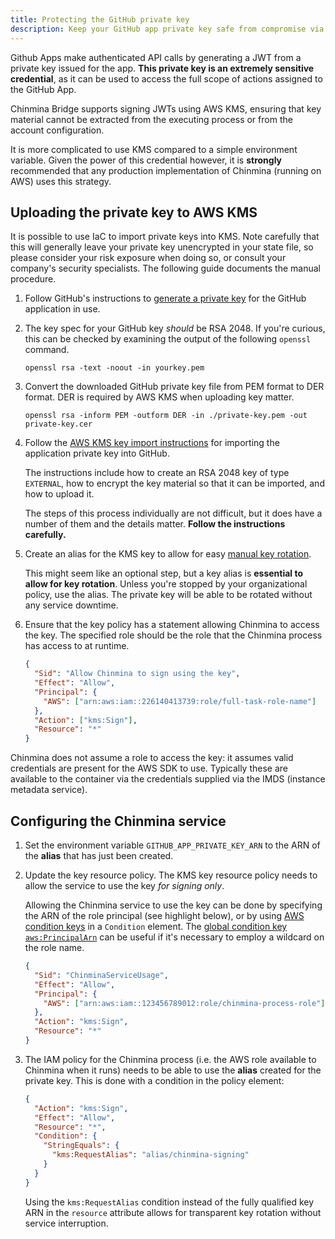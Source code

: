```yaml
---
title: Protecting the GitHub private key
description: Keep your GitHub app private key safe from compromise via AWS KMS.
---
```



Github Apps make authenticated API calls by generating a JWT from a private key
issued for the app. **This private key is an extremely sensitive credential**, as it
can be used to access the full scope of actions assigned to the GitHub App.

Chinmina Bridge supports signing JWTs using AWS KMS, ensuring that key material
cannot be extracted from the executing process or from the account
configuration.

<Aside type="tip" title="Important">

It is more complicated to use KMS compared to a simple environment variable.
Given the power of this credential however, it is **strongly** recommended that
any production implementation of Chinmina (running on AWS) uses this strategy.

</Aside>

## Uploading the private key to AWS KMS

<Aside type="caution">
  It is possible to use IaC to import private keys into KMS. Note carefully that
  this will generally leave your private key unencrypted in your state file, so
  please consider your risk exposure when doing so, or consult your company's
  security specialists. The following guide documents the manual procedure.
</Aside>

<Steps>

1. Follow GitHub's instructions to [generate a private key][github-key-generate]
   for the GitHub application in use.

2. The key spec for your GitHub key _should_ be RSA 2048. If you're curious,
   this can be checked by examining the output of the following `openssl`
   command.

   ```shell title="Show details of private key"
   openssl rsa -text -noout -in yourkey.pem
   ```

3. Convert the downloaded GitHub private key file from PEM format to DER format.
   DER is required by AWS KMS when uploading key matter.

   ```shell title="Convert from PEM to DER"
   openssl rsa -inform PEM -outform DER -in ./private-key.pem -out private-key.cer
   ```

4. Follow the [AWS KMS key import instructions][aws-import-key-material] for importing the
   application private key into GitHub.

   The instructions include how to create an RSA 2048 key of type `EXTERNAL`,
   how to encrypt the key material so that it can be imported, and how to upload
   it.

   The steps of this process individually are not difficult, but it does have a
   number of them and the details matter. **Follow the instructions carefully.**

5. Create an alias for the KMS key to allow for easy [manual key
   rotation][aws-manual-key-rotation].

   This might seem like an optional step, but a key alias is **essential to
   allow for key rotation**. Unless you're stopped
   by your organizational policy, use the alias. The private key will be able
   to be rotated without any service downtime.

6. Ensure that the key policy has a statement allowing Chinmina to access the key. The specified role should be the role that the Chinmina process has access to at runtime.

   ```json
   {
     "Sid": "Allow Chinmina to sign using the key",
     "Effect": "Allow",
     "Principal": {
       "AWS": ["arn:aws:iam::226140413739:role/full-task-role-name"]
     },
     "Action": ["kms:Sign"],
     "Resource": "*"
   }
   ```

</Steps>

<Aside type="tip">
  Chinmina does not assume a role to access the key: it assumes valid
  credentials are present for the AWS SDK to use. Typically these are available
  to the container via the credentials supplied via the IMDS (instance metadata
  service).
</Aside>

## Configuring the Chinmina service

<Steps>

1. Set the environment variable `GITHUB_APP_PRIVATE_KEY_ARN` to the ARN of the
   **alias** that has just been created.

2. Update the key resource policy. The KMS key resource policy needs to allow
   the service to use the key _for signing only_.

   Allowing the Chinmina service to use the key can be done by specifying the
   ARN of the role principal (see highlight below), or by using [AWS condition
   keys][kms-condition-keys] in a `Condition` element. The [global condition
   key][aws-global-condition-keys] [`aws:PrincipalArn`][aws-principal-arn] can
   be useful if it's necessary to employ a wildcard on the role name.

   ```json title="example-resource-policy.json" /arn:.*-role/
   {
     "Sid": "ChinminaServiceUsage",
     "Effect": "Allow",
     "Principal": {
       "AWS": ["arn:aws:iam::123456789012:role/chinmina-process-role"]
     },
     "Action": "kms:Sign",
     "Resource": "*"
   }
   ```

3. The IAM policy for the Chinmina process (i.e. the AWS role available to
   Chinmina when it runs) needs to be able to use the **alias** created for
   the private key. This is done with a condition in the policy element:

   ```json title="example-iam-policy.json" /"kms:RequestAlias.*$/
   {
     "Action": "kms:Sign",
     "Effect": "Allow",
     "Resource": "*",
     "Condition": {
       "StringEquals": {
         "kms:RequestAlias": "alias/chinmina-signing"
       }
     }
   }
   ```

   Using the `kms:RequestAlias` condition instead of the fully qualified
   key ARN in the `resource` attribute allows for transparent key rotation
   without service interruption.

</Steps>

[github-key-generate]: https://docs.github.com/en/apps/creating-github-apps/authenticating-with-a-github-app/managing-private-keys-for-github-apps#generating-private-keys
[aws-import-key-material]: https://docs.aws.amazon.com/kms/latest/developerguide/importing-keys.html
[aws-manual-key-rotation]: https://docs.aws.amazon.com/kms/latest/developerguide/rotate-keys.html#rotate-keys-manually
[kms-condition-keys]: https://docs.aws.amazon.com/kms/latest/developerguide/conditions-kms.html
[aws-global-condition-keys]: https://docs.aws.amazon.com/IAM/latest/UserGuide/reference_policies_condition-keys.html
[aws-principal-arn]: https://docs.aws.amazon.com/IAM/latest/UserGuide/reference_policies_condition-keys.html#condition-keys-principalarn
